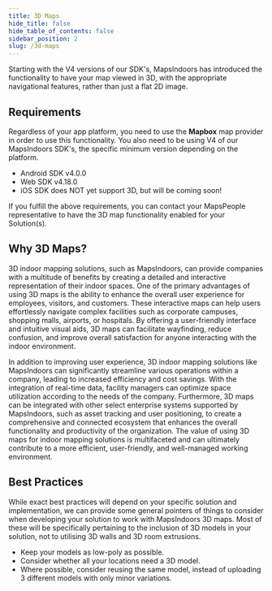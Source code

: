 ```yaml
---
title: 3D Maps
hide_title: false
hide_table_of_contents: false
sidebar_position: 2
slug: /3d-maps
---
```



Starting with the V4 versions of our SDK's, MapsIndoors has introduced the functionality to have your map viewed in 3D, with the appropriate navigational features, rather than just a flat 2D image.

## Requirements

Regardless of your app platform, you need to use the **Mapbox** map provider in order to use this functionality. You also need to be using V4 of our MapsIndoors SDK's, the specific minimum version depending on the platform.

* Android SDK v4.0.0
* Web SDK v4.18.0
* iOS SDK does NOT yet support 3D, but will be coming soon!

If you fulfill the above requirements, you can contact your MapsPeople representative to have the 3D map functionality enabled for your Solution(s).

## Why 3D Maps?

3D indoor mapping solutions, such as MapsIndoors, can provide companies with a multitude of benefits by creating a detailed and interactive representation of their indoor spaces. One of the primary advantages of using 3D maps is the ability to enhance the overall user experience for employees, visitors, and customers. These interactive maps can help users effortlessly navigate complex facilities such as corporate campuses, shopping malls, airports, or hospitals. By offering a user-friendly interface and intuitive visual aids, 3D maps can facilitate wayfinding, reduce confusion, and improve overall satisfaction for anyone interacting with the indoor environment.

In addition to improving user experience, 3D indoor mapping solutions like MapsIndoors can significantly streamline various operations within a company, leading to increased efficiency and cost savings. With the integration of real-time data, facility managers can optimize space utilization according to the needs of the company. Furthermore, 3D maps can be integrated with other select enterprise systems supported by MapsIndoors, such as asset tracking and user positioning, to create a comprehensive and connected ecosystem that enhances the overall functionality and productivity of the organization. The value of using 3D maps for indoor mapping solutions is multifaceted and can ultimately contribute to a more efficient, user-friendly, and well-managed working environment.

## Best Practices

While exact best practices will depend on your specific solution and implementation, we can provide some general pointers of things to consider when developing your solution to work with MapsIndoors 3D maps. Most of these will be specifically pertaining to the inclusion of 3D models in your solution, not to utilising 3D walls and 3D room extrusions. 

* Keep your models as low-poly as possible.
* Consider whether all your locations need a 3D model.
* Where possible, consider reusing the same model, instead of uploading 3 different models with only minor variations.